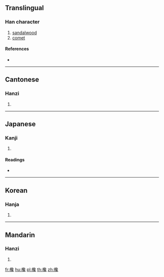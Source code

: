 ==Translingual==

===Han character===
{{Han char|rn=75|rad=木|as=17|sn=21|four=47913|canj=DNRI|ids=⿰木毚}}

# [[sandalwood]]
# [[comet]]

====References====
* {{Han ref|kx=0562.340|dkj=15903|dj=0951.130|hdz=21321.110|uh=6B03|ud=27395|bh=F5D0|bd=62928}}

----

==Cantonese==

===Hanzi===
{{yue-hanzi|jyut=|y=chaam4}}

# {{defn|lang=yue|sort=木17}}

----

==Japanese==

===Kanji===
{{ja-kanji|grade=|rs=木17}}

# {{defn|lang=ja|sort=木17}}

====Readings====
* {{ja-readings|on=[[さん]] (san), [[せん]] (sen)|kun=}}

----

==Korean==

===Hanja===
{{ko-hanja|hangeul=참|eumhun=|rv=cham|mr=ch'am|y=cham}}

# {{defn|lang=ko|sort=木17}}

----

==Mandarin==

===Hanzi===
{{cmn-hanzi|pin=[[chán]] ([[chan2]])|wg=ch'an<sup>2</sup>}}

# {{defn|lang=cmn|sort=木17}}

[[fr:欃]]
[[hu:欃]]
[[pl:欃]]
[[th:欃]]
[[zh:欃]]